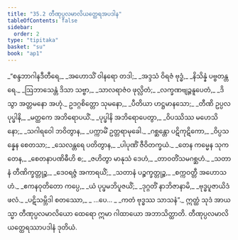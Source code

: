 ```yaml
---
title: "35.2 တီဏုပ္ပလမာလိယတ္ထေရအပဒါန"
tableOfContents: false
sidebar:
  order: 2
type: "tipitaka"
basket: "su"
book: "ap1"
---
```



<DynamicBreadcrumb />

<Division number="11" book="ap1" e="ch" v="20" p="319">

<Paragraph number="3893" type="verses" book="ap1">
_“စန္ဒဘာဂါနဒီတီရေ,_  
_အဟောသိံ ဝါနရော တဒါ;_  
_အဒ္ဒသံ ဝိရဇံ ဗုဒ္ဓံ,_  
_နိသိန္နံ ပဗ္ဗတန္တရေ._  

</Paragraph>

</Division>
<Division number="12" book="ap1" e="ch" v="20" p="319">

<Paragraph number="3894" type="verses" book="ap1">
_ဩဘာသေန္တံ ဒိသာ သဗ္ဗာ,_  
_သာလရာဇံဝ ဖုလ္လိတံ;_  
_လက္ခဏဗျဉ္ဇနူပေတံ,_  
_ဒိသွာ အတ္တမနော အဟုံ._  

</Paragraph>

</Division>
<Division number="13" book="ap1" e="ch" v="20" p="319">

<Paragraph number="3895" type="verses" book="ap1">
ဥဒဂ္ဂစိတ္တော သုမနော,_  
_ပီတိယာ ဟဋ္ဌမာနသော;_  
_တီဏိ ဥပ္ပလပုပ္ဖါနိ,_  
_မတ္ထကေ အဘိရောပယိံ._  

</Paragraph>

</Division>
<Division number="14" book="ap1" e="ch" v="20" p="319">

<Paragraph number="3896" type="verses" book="ap1">
_ပုပ္ဖါနိ အဘိရောပေတွာ,_  
_ဝိပဿိဿ မဟေသိနော;_  
_သဂါရဝေါ ဘဝိတွာန,_  
_ပက္ကာမိံ ဥတ္တရာမုခေါ._  

</Paragraph>

</Division>
<Division number="15" book="ap1" e="ch" v="20" p="319">

<Paragraph number="3897" type="verses" book="ap1">
_ဂစ္ဆန္တော ပဋိကုဋိကော,_  
_ဝိပ္ပသန္နေန စေတသာ;_  
_သေလန္တရေ ပတိတွာန,_  
_ပါပုဏိံ ဇီဝိတက္ခယံ._  

</Paragraph>

</Division>
<Division number="16" book="ap1" e="ch" v="20" p="319">

<Paragraph number="3898" type="verses" book="ap1">
_တေန ကမ္မေန သုကတေန,_  
_စေတနာပဏိဓီဟိ စ;_  
_ဇဟိတွာ မာနုသံ ဒေဟံ,_  
_တာဝတိံသမဂစ္ဆဟံ._  

</Paragraph>

</Division>
<Division number="17" book="ap1" e="ch" v="20" p="319">

<Paragraph number="3899" type="verses" book="ap1">
_သတာနံ တီဏိက္ခတ္တုဉ္စ,_  
_ဒေဝရဇ္ဇံ အကာရယိံ;_  
_သတာနံ ပဉ္စက္ခတ္တုဉ္စ,_  
_စက္ကဝတ္တီ အဟောသဟံ._  

</Paragraph>

</Division>
<Division number="18" book="ap1" e="ch" v="20" p="319">

<Paragraph number="3900" type="verses" book="ap1">
_ဧကနဝုတိတော ကပ္ပေ,_  
_ယံ ပုပ္ဖမဘိပူဇယိံ;_  
_ဒုဂ္ဂတိံ နာဘိဇာနာမိ,_  
_ဗုဒ္ဓပူဇာယိဒံ ဖလံ._  

</Paragraph>

</Division>
<Division number="19" book="ap1" e="ch" v="20" p="319">

<Paragraph number="3901" type="verses" book="ap1">
_ပဋိသမ္ဘိဒါ စတဿော,_  
_ …ပေ… _  
_ကတံ ဗုဒ္ဓဿ သာသနံ”._  

</Paragraph>

<Paragraph number="3902" book="ap1">
ဣတ္ထံ သုဒံ အာယသ္မာ တီဏုပ္ပလမာလိယော ထေရော ဣမာ ဂါထာယော အဘာသိတ္ထာတိ.

</Paragraph>
</Division>

<Paragraph number="3903" type="center" book="ap1">
တီဏုပ္ပလမာလိယတ္ထေရဿာပဒါနံ ဒုတိယံ.
</Paragraph>